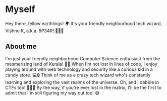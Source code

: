# Myself
Hey there, fellow earthlings! 🌍 It's your friendly neighborhood tech wizard, Vishnu K, a.k.a. 5P34R! 🧙‍♂️✨
## About me

I'm just your friendly neighborhood Computer Science enthusiast from the mesmerizing land of Kerala! 🌴🌊 When I'm not lost in lines of code, I enjoy playing around with web technology and security like a curious kid in a candy store. 💻🔒 Think of me as a crazy tech wizard who's constantly learning and exploring the vast realms of the universe. Oh, and I dabble in CTFs too! 🕵️‍♂️🔐 By the way, if you're ever lost in the matrix, I'll be the first to admit that I'm still figuring my way out too! 😅